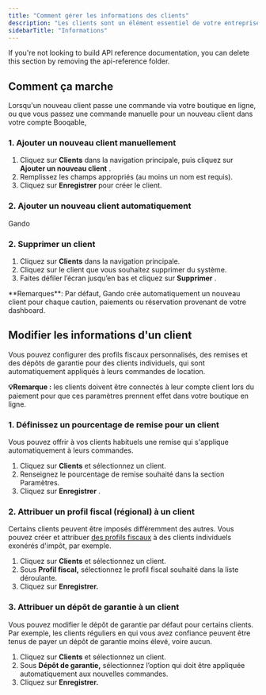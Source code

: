 ```yaml
---
title: "Comment gérer les informations des clients"
description: "Les clients sont un élément essentiel de votre entreprise. Heureusement, Gando vous offre un moyen simple d'organiser tous vos clients en un seul endroit et de les gérer efficacement."
sidebarTitle: "Informations"
---
```


<Note>
  If you're not looking to build API reference documentation, you can delete
  this section by removing the api-reference folder.
</Note>

## Comment ça marche

Lorsqu'un nouveau client passe une commande via votre boutique en ligne, ou que vous passez une commande manuelle pour un nouveau client dans votre compte Booqable,

### 1. Ajouter un nouveau client manuellement

1. Cliquez sur **Clients** dans la navigation principale, puis cliquez sur **Ajouter un nouveau client** .
2. Remplissez les champs appropriés (au moins un nom est requis).
3. Cliquez sur **Enregistrer** pour créer le client.

### 2. Ajouter un nouveau client automatiquement

Gando

### 2. Supprimer un client

1. Cliquez sur **Clients** dans la navigation principale.
2. Cliquez sur le client que vous souhaitez supprimer du système.
3. Faites défiler l’écran jusqu’en bas et cliquez sur **Supprimer** .

<Info>
  **Remarques**: Par défaut, Gando crée automatiquement un nouveau client pour chaque caution, paiements ou réservation provenant de votre dashboard.
</Info>

## Modifier les informations d'un client

Vous pouvez configurer des profils fiscaux personnalisés, des remises et des dépôts de garantie pour des clients individuels, qui sont automatiquement appliqués à leurs commandes de location.

**💡Remarque :** les clients doivent être connectés à leur compte client lors du paiement pour que ces paramètres prennent effet dans votre boutique en ligne.

### 1. Définissez un pourcentage de remise pour un client

Vous pouvez offrir à vos clients habituels une remise qui s'applique automatiquement à leurs commandes.

1. Cliquez sur **Clients** et sélectionnez un client.
2. Renseignez le pourcentage de remise souhaité dans la section Paramètres.
3. Cliquez sur **Enregistrer** .

### 2. Attribuer un profil fiscal (régional) à un client

Certains clients peuvent être imposés différemment des autres. Vous pouvez créer et attribuer [<u>des profils fiscaux</u>](https://help.booqable.com/en/articles/681854) à des clients individuels exonérés d'impôt, par exemple.

1. Cliquez sur **Clients** et sélectionnez un client.
2. Sous **Profil fiscal,** sélectionnez le profil fiscal souhaité dans la liste déroulante.
3. Cliquez sur **Enregistrer.**

### 3. Attribuer un dépôt de garantie à un client

Vous pouvez modifier le dépôt de garantie par défaut pour certains clients. \
Par exemple, les clients réguliers en qui vous avez confiance peuvent être tenus de payer un dépôt de garantie moins élevé, voire aucun. 

1. Cliquez sur **Clients** et sélectionnez un client.
2. Sous **Dépôt de garantie,** sélectionnez l’option qui doit être appliquée automatiquement aux nouvelles commandes.
3. Cliquez sur **Enregistrer.**